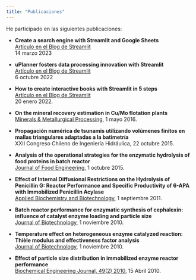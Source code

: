 ```yaml
---
title: "Publicaciones"
---
```


He participado en las siguientes publicaciones:

* **Create a search engine with Streamlit and Google Sheets**  
[Artículo en el Blog de Streamlit](https://blog.streamlit.io/create-a-search-engine-with-streamlit-and-google-sheets/)  
14 marzo 2023

* **uPlanner fosters data processing innovation with Streamlit**  
[Artículo en el Blog de Streamlit](https://blog.streamlit.io/uplanner-fosters-data-processing-innovation-with-streamlit/)  
6 octubre 2022

* **How to create interactive books with Streamlit in 5 steps**  
[Artículo en el Blog de Streamlit](https://blog.streamlit.io/how-to-create-interactive-books-with-streamlit-and-streamlit-book-in-5-steps/)  
20 enero 2022.

* **On the mineral recovery estimation in Cu/Mo flotation plants**  
[Minerals & Metallurgical Processing](http://mmp.smenet.org/issue.cfm?issueid=280), 
1 mayo 2016.

* **Propagación numérica de tsunamis utilizando volúmenes finitos en mallas triangulares adaptadas a la batimetría**  
XXII Congreso Chileno de Ingeniería Hidráulica, 
22 octubre 2015.

* **Analysis of the operational strategies for the enzymatic hydrolysis of food proteins in batch reactor**  
[Journal of Food Engineering ](https://www.sciencedirect.com/science/article/abs/pii/S0260877415300303), 
1 octubre 2015.

* **Effect of Internal Diffusional Restrictions on the Hydrolysis of Penicillin G: Reactor Performance and Specific Productivity of 6-APA with Immobilized Penicillin Acylase**  
[Applied Biochemistry and Biotechnology](https://link.springer.com/article/10.1007/s12010-011-9262-7), 
1 septiembre 2011.

* **Batch reactor performance for enzymatic synthesis of cephalexin: influence of catalyst enzyme loading and particle size**  
[Journal of Biotechnology](https://www.sciencedirect.com/science/article/abs/pii/S0168165610005912), 
1 noviembre 2010.

* **Temperature effect on heterogeneous enzyme catalyzed reaction: Thièle modulus and effectiveness factor analysis**  
[Journal of Biotechnology](http://dx.doi.org/10.1016/j.jbiotec.2010.09.491), 
1 noviembre 2010.

* **Effect of particle size distribution in immobilized enzyme reactor performance**  
[Biochemical Engineering Journal, 49(2) 2010](http://www.sciencedirect.com/science/article/pii/S1369703X10000124), 
15 Abril 2010.